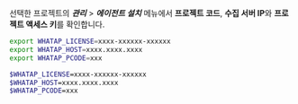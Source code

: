 선택한 프로젝트의 ***관리*** > ***에이전트 설치*** 메뉴에서 **프로젝트 코드**, **수집 서버 IP**와 **프로젝트 액세스 키**를 확인합니다.

<Tabs groupId="operating-systems">
<TabItem value="lx" label="Linux Shell">

```bash title="SH"
export WHATAP_LICENSE=xxxx-xxxxxx-xxxxxx
export WHATAP_HOST=xxxx.xxxx.xxxx
export WHATAP_PCODE=xxx
```

</TabItem>
<TabItem value="wd" label="Windows Powershell">

```bash title="SH"
$WHATAP_LICENSE=xxxx-xxxxxx-xxxxxx
$WHATAP_HOST=xxxx.xxxx.xxxx
$WHATAP_PCODE=xxx
```

</TabItem>
</Tabs>
